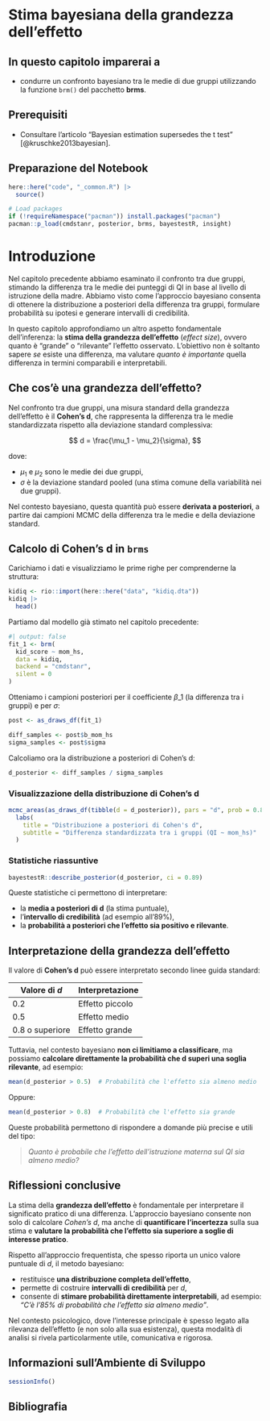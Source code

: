 # Stima bayesiana della grandezza dell’effetto {#sec-bayesian-effect-size}

::: callout-note
## In questo capitolo imparerai a

- condurre un confronto bayesiano tra le medie di due gruppi utilizzando la  funzione `brm()` del pacchetto **brms**.
:::

::: callout-tip
## Prerequisiti

- Consultare l'articolo "Bayesian estimation supersedes the t test" [@kruschke2013bayesian]. 
:::

::: callout-important
## Preparazione del Notebook

```r
here::here("code", "_common.R") |> 
  source()

# Load packages
if (!requireNamespace("pacman")) install.packages("pacman")
pacman::p_load(cmdstanr, posterior, brms, bayestestR, insight)
```
:::


# Introduzione

Nel capitolo precedente abbiamo esaminato il confronto tra due gruppi, stimando la differenza tra le medie dei punteggi di QI in base al livello di istruzione della madre. Abbiamo visto come l’approccio bayesiano consenta di ottenere la distribuzione a posteriori della differenza tra gruppi, formulare probabilità su ipotesi e generare intervalli di credibilità.

In questo capitolo approfondiamo un altro aspetto fondamentale dell’inferenza: la **stima della grandezza dell’effetto** (*effect size*), ovvero quanto è “grande” o “rilevante” l’effetto osservato. L’obiettivo non è soltanto sapere *se* esiste una differenza, ma valutare *quanto è importante* quella differenza in termini comparabili e interpretabili.


## Che cos’è una grandezza dell’effetto?

Nel confronto tra due gruppi, una misura standard della grandezza dell’effetto è il **Cohen’s d**, che rappresenta la differenza tra le medie standardizzata rispetto alla deviazione standard complessiva:

$$
d = \frac{\mu_1 - \mu_2}{\sigma},
$$

dove:

* $\mu_1$ e $\mu_2$ sono le medie dei due gruppi,
* $\sigma$ è la deviazione standard pooled (una stima comune della variabilità nei due gruppi).

Nel contesto bayesiano, questa quantità può essere **derivata a posteriori**, a partire dai campioni MCMC della differenza tra le medie e della deviazione standard.


## Calcolo di Cohen's d in `brms`

Carichiamo i dati e visualizziamo le prime righe per comprenderne la struttura:

```r
kidiq <- rio::import(here::here("data", "kidiq.dta"))
kidiq |> 
  head()
```

Partiamo dal modello già stimato nel capitolo precedente:

```r
#| output: false
fit_1 <- brm(
  kid_score ~ mom_hs, 
  data = kidiq, 
  backend = "cmdstanr", 
  silent = 0
)
```

Otteniamo i campioni posteriori per il coefficiente $\beta\_1$ (la differenza tra i gruppi) e per $\sigma$:

```r
post <- as_draws_df(fit_1)

diff_samples <- post$b_mom_hs
sigma_samples <- post$sigma
```

Calcoliamo ora la distribuzione a posteriori di Cohen’s d:

```r
d_posterior <- diff_samples / sigma_samples
```

### Visualizzazione della distribuzione di Cohen’s d

```r
mcmc_areas(as_draws_df(tibble(d = d_posterior)), pars = "d", prob = 0.89) +
  labs(
    title = "Distribuzione a posteriori di Cohen's d",
    subtitle = "Differenza standardizzata tra i gruppi (QI ~ mom_hs)"
  )
```

### Statistiche riassuntive

```r
bayestestR::describe_posterior(d_posterior, ci = 0.89)
```

Queste statistiche ci permettono di interpretare:

* la **media a posteriori di d** (la stima puntuale),
* l’**intervallo di credibilità** (ad esempio all’89%),
* la **probabilità a posteriori che l’effetto sia positivo e rilevante**.


## Interpretazione della grandezza dell’effetto

Il valore di **Cohen's d** può essere interpretato secondo linee guida standard:

| Valore di *d*   | Interpretazione |
| --------------- | --------------- |
| 0.2             | Effetto piccolo |
| 0.5             | Effetto medio   |
| 0.8 o superiore | Effetto grande  |

Tuttavia, nel contesto bayesiano **non ci limitiamo a classificare**, ma possiamo **calcolare direttamente la probabilità che d superi una soglia rilevante**, ad esempio:

```r
mean(d_posterior > 0.5)  # Probabilità che l'effetto sia almeno medio
```

Oppure:

```r
mean(d_posterior > 0.8)  # Probabilità che l'effetto sia grande
```

Queste probabilità permettono di rispondere a domande più precise e utili del tipo:

> *Quanto è probabile che l’effetto dell’istruzione materna sul QI sia almeno medio?*


## Riflessioni conclusive

La stima della **grandezza dell’effetto** è fondamentale per interpretare il significato pratico di una differenza. L’approccio bayesiano consente non solo di calcolare *Cohen’s d*, ma anche di **quantificare l’incertezza** sulla sua stima e **valutare la probabilità che l’effetto sia superiore a soglie di interesse pratico**.

Rispetto all’approccio frequentista, che spesso riporta un unico valore puntuale di *d*, il metodo bayesiano:

* restituisce **una distribuzione completa dell’effetto**,
* permette di costruire **intervalli di credibilità** per *d*,
* consente di **stimare probabilità direttamente interpretabili**, ad esempio:
  *“C’è l’85% di probabilità che l’effetto sia almeno medio”*.

Nel contesto psicologico, dove l’interesse principale è spesso legato alla rilevanza dell’effetto (e non solo alla sua esistenza), questa modalità di analisi si rivela particolarmente utile, comunicativa e rigorosa.



## Informazioni sull'Ambiente di Sviluppo {.unnumbered} 

```r
sessionInfo()
```

## Bibliografia {.unnumbered}


